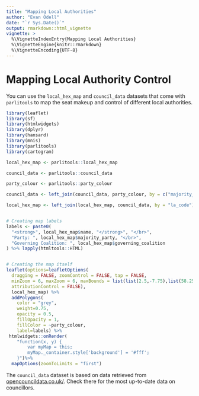 ```yaml
---
title: "Mapping Local Authorities"
author: "Evan Odell"
date: "`r Sys.Date()`"
output: rmarkdown::html_vignette
vignette: >
  %\VignetteIndexEntry{Mapping Local Authorities}
  %\VignetteEngine{knitr::rmarkdown}
  %\VignetteEncoding{UTF-8}
---
```


# Mapping Local Authority Control

You can use the `local_hex_map` and `council_data` datasets that come with `parlitools` to map the seat makeup and control of different local authorities.


```r
library(leaflet)
library(sf)
library(htmlwidgets)
library(dplyr)
library(hansard)
library(mnis)
library(parlitools)
library(cartogram)

local_hex_map <- parlitools::local_hex_map

council_data <- parlitools::council_data

party_colour <- parlitools::party_colour

council_data <- left_join(council_data, party_colour, by = c("majority_party_id"="party_id", "majority_party"="party_name")) #Join to current MP data

local_hex_map <- left_join(local_hex_map, council_data, by = "la_code") #Join colours to hexagon map


# Creating map labels
labels <- paste0(
  "<strong>", local_hex_map$name, "</strong>", "</br>",
  "Party: ", local_hex_map$majority_party, "</br>",
  "Governing Coalition: ", local_hex_map$governing_coalition
) %>% lapply(htmltools::HTML)


# Creating the map itself
leaflet(options=leafletOptions(
  dragging = FALSE, zoomControl = FALSE, tap = FALSE,
  minZoom = 6, maxZoom = 6, maxBounds = list(list(2.5,-7.75),list(58.25,50.0)),
  attributionControl = FALSE),
  local_hex_map) %>%
  addPolygons(
    color = "grey",
    weight=0.75,
    opacity = 0.5,
    fillOpacity = 1,
    fillColor = ~party_colour,
    label=labels) %>% 
 htmlwidgets::onRender(
    "function(x, y) {
        var myMap = this;
        myMap._container.style['background'] = '#fff';
    }")%>% 
  mapOptions(zoomToLimits = "first")

```

The `council_data` dataset is based on data retrieved from [opencouncildata.co.uk/](http://opencouncildata.co.uk/). Check there for the most up-to-date data on councillors.
